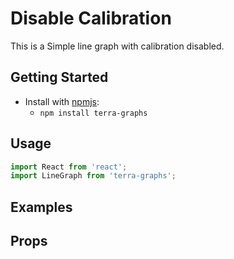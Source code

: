 
# Disable Calibration
This is a Simple line graph with calibration disabled.

## Getting Started

- Install with [npmjs](https://www.npmjs.com):
  - `npm install terra-graphs`

## Usage
```jsx
import React from 'react';
import LineGraph from 'terra-graphs';
```
## Examples
<LineGraph />

## Props
<PropsTable />